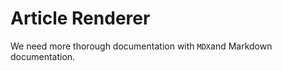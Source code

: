 <!--- ArticleRenderer.mdx -->

# Article Renderer

We need more thorough documentation with `MDX`and Markdown documentation.
